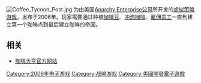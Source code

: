 [[File:Coffee_Tycoon_Post.jpg|thumb]]
{{vgname|咖啡大亨|en=Coffee Tycoon}}为由美国[[Anarchy_Enterprise|Anarchy Enterprise]][[公司|公司]]所开发的[[虚拟策略游戏|虚拟策略游戏]]，发布于2006年。玩家需要通过种植[[咖啡豆|咖啡豆]]、[[冲泡|冲泡]][[咖啡|咖啡]]、[[雇佣|雇佣]][[员工|员工]]一直到建立第一个咖啡点到最后建立咖啡的帝国。

== 相关 ==

* [http://www.coffeetycoon.net/ 咖啡大亨官方网站]{{Wayback|url=http://www.coffeetycoon.net/ |date=20200626153816 }}

{{DEFAULTSORT:Coffee Tycoon}}
[[Category:2006年电子游戏|Category:2006年电子游戏]]
[[Category:战略游戏|Category:战略游戏]]
[[Category:美國開發電子遊戲|Category:美國開發電子遊戲]]